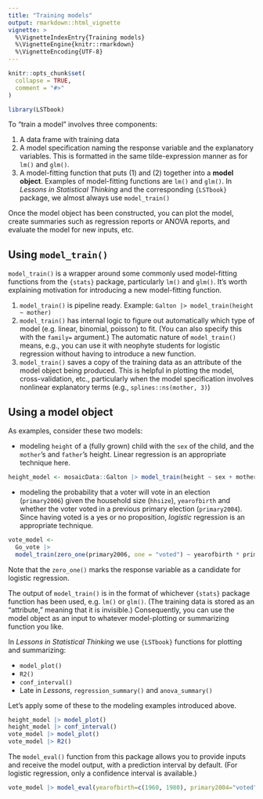 ```yaml
---
title: "Training models"
output: rmarkdown::html_vignette
vignette: >
  %\VignetteIndexEntry{Training models}
  %\VignetteEngine{knitr::rmarkdown}
  %\VignetteEncoding{UTF-8}
---
```


```r
knitr::opts_chunk$set(
  collapse = TRUE,
  comment = "#>"
)
```

```r
library(LSTbook)
```

To "train a model" involves three components:

1. A data frame with training data
2. A model specification naming the response variable and the explanatory variables. This is formatted in the same tilde-expression manner as for `lm()` and `glm()`.
3. A model-fitting function that puts (1) and (2) together into a **model object**. Examples of model-fitting functions are `lm()` and `glm()`. In *Lessons in Statistical Thinking* and the corresponding `{LSTbook}` package, we almost always use `model_train()`

Once the model object has been constructed, you can plot the model, create summaries such as regression reports or ANOVA reports, and evaluate the model for new inputs, etc.

## Using `model_train()`

`model_train()` is a wrapper around some commonly used model-fitting functions from the `{stats}` package, particularly `lm()` and `glm()`. It's worth explaining motivation for introducing a new model-fitting function.

1. `model_train()` is pipeline ready. Example: `Galton |> model_train(height ~ mother)`
2. `model_train()` has internal logic to figure out automatically which type of model (e.g. linear, binomial, poisson) to fit. (You can also specify this with the `family=` argument.) The automatic nature of `model_train()` means, e.g., you can use it with neophyte students for logistic regression without having to introduce a new function.
3. `model_train()` saves a copy of the training data as an attribute of the model object being produced. This is helpful in plotting the model, cross-validation, etc., particularly when the model specification involves nonlinear explanatory terms (e.g., `splines::ns(mother, 3)`) 

## Using a model object

As examples, consider these two models:

- modeling `height` of a (fully grown) child with the `sex` of the child, and the `mother`'s and `father`'s height. Linear regression is an appropriate technique here.

```r
height_model <- mosaicData::Galton |> model_train(height ~ sex + mother + father)
```

- modeling the probability that a voter will vote in an election (`primary2006`) given the household size (`hhsize`), `yearofbirth` and whether the voter voted in a previous primary election (`primary2004`). Since having voted is a yes or no proposition, *logistic* regression is an appropriate technique.

```r
vote_model <- 
  Go_vote |> 
  model_train(zero_one(primary2006, one = "voted") ~ yearofbirth * primary2004 * hhsize * yearofbirth )
```

Note that the `zero_one()` marks the response variable as a candidate for logistic regression.

The output of `model_train()` is in the format of whichever `{stats}` package function has been used, e.g. `lm()` or `glm()`. (The training data is stored as an "attribute," meaning that it is invisible.) Consequently, you can use the model object as an input to whatever model-plotting or summarizing function you like. 

In *Lessons in Statistical Thinking* we use `{LSTbook}` functions for plotting and summarizing:

- `model_plot()`
- `R2()`
- `conf_interval()`
- Late in *Lessons*, `regression_summary()` and `anova_summary()`

Let's apply some of these to the modeling examples introduced above.

```r
height_model |> model_plot()
height_model |> conf_interval()
vote_model |> model_plot()
vote_model |> R2()
```


The `model_eval()` function from this package allows you to provide inputs and receive the model output, with a prediction interval by default. (For logistic regression, only a confidence interval is available.)

```r
vote_model |> model_eval(yearofbirth=c(1960, 1980), primary2004="voted", hhsize=4)
```





